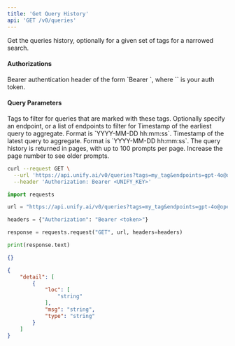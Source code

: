 ```yaml
---
title: 'Get Query History'
api: 'GET /v0/queries'
---
```

Get the queries history, optionally for a given set of tags for a narrowed search.

#### Authorizations

<ParamField header="Authorization" type="string" required="true">
  Bearer authentication header of the form `Bearer <token>`, where `<token>` is your auth token.
</ParamField>

#### Query Parameters

<ParamField query="tags" type="string | array | null" >
Tags to filter for queries that are marked with these tags.
</ParamField>

<ParamField query="endpoints" type="string | array | null" >
Optionally specify an endpoint, or a list of endpoints to filter for
</ParamField>

<ParamField query="start_time" type="string | null" >
Timestamp of the earliest query to aggregate. Format is `YYYY-MM-DD hh:mm:ss`.
</ParamField>

<ParamField query="end_time" type="string | null" >
Timestamp of the latest query to aggregate. Format is `YYYY-MM-DD hh:mm:ss`.
</ParamField>

<ParamField query="page_number" type="integer | null"  default={1}>
The query history is returned in pages, with up to 100 prompts per page. Increase the page number to see older prompts.
</ParamField>

<RequestExample>

```bash cURL
curl --request GET \
  --url 'https://api.unify.ai/v0/queries?tags=my_tag&endpoints=gpt-4o@openai&start_time=2024-07-12%2004:20:32&end_time=2024-08-12%2004:20:32&page_number=1' \
  --header 'Authorization: Bearer <UNIFY_KEY>'
```

```python Python
import requests

url = "https://api.unify.ai/v0/queries?tags=my_tag&endpoints=gpt-4o@openai&start_time=2024-07-12%2004:20:32&end_time=2024-08-12%2004:20:32&page_number=1"

headers = {"Authorization": "Bearer <token>"}

response = requests.request("GET", url, headers=headers)

print(response.text)
```

</RequestExample>
<ResponseExample>

```json 200
{}
```

```json 422
{
    "detail": [
        {
            "loc": [
                "string"
            ],
            "msg": "string",
            "type": "string"
        }
    ]
}
```

</ResponseExample>
